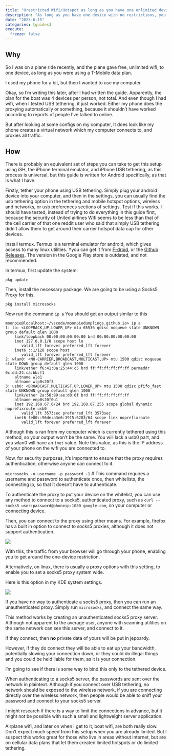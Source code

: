 ```yaml
---
title: "Urestricted Wifi/Hotspot as long as you have one unlimited device"
description: "As long as you have one device with no restrictions, you can make this become many"
date: "2023-6-15"
categories: [guides]
execute:
  freeze: false
---
```


## Why

So I was on a plane ride recently, and the plane gave free, unlimited wifi, to one device, as long as you were using a T-Mobile data plan. 

I used my phone for a bit, but then I wanted to use my computer. 

Okay, so I'm writing this later, after I had written the guide. Apparently, the plan for the boat was 4 devices per person, not total. And even though I had wifi, when I tested USB tethering, it just worked. Either my phone does the proxying automatically or something, because it shouldn't have worked according to reports of people I've talked to online. 

But after looking at some configs on my computer, It does look like my phone creates a virtual network which my computer connects to, and proxies all traffic. 

## How

There is probably an equivalent set of steps you can take to get this setup using iSH, the iPhone terminal emulator, and iPhone USB tethering, as this process is universal, but this guide is written for Android specifically, as that is what I have.

Firstly, tether your phone using USB tethering. Simply plug your android device into your computer, and then in the settings, you can usually find the usb tethering option in the tethering and mobile hotspot options, wireless and networks, or usb preferences sections of settings. Test if this works. I should have tested, instead of trying to do everything in this guide first, because the security of United airlines Wifi seems to be less than that of the cell carrier of that one reddit user who said that simply USB tethering didn't allow them to get around their carrier hotspot data cap for other devices.

Install termux. Termux is a terminal emulator for android, which gives access to many linux utilities. Yyou can get it from [F-droid](https://f-droid.org/packages/com.termux/), or the [Github Releases](https://github.com/termux/termux-app/releases/). The version in the Google Play store is outdated, and not recommended.

In termux, first update the system:

`pkg update`

Then, install the necessary package. We are going to be using a Socks5 Proxy for this.

`pkg install microsocks`

Now run the command `ip a` You should get an output similar to this

```.default
moonpie@localhost:~/vscode/moonpiedumplings.github.io> ip a
1: lo: <LOOPBACK,UP,LOWER_UP> mtu 65536 qdisc noqueue state UNKNOWN group default qlen 1000
    link/loopback 00:00:00:00:00:00 brd 00:00:00:00:00:00
    inet 127.0.0.1/8 scope host lo
       valid_lft forever preferred_lft forever
    inet6 ::1/128 scope host 
       valid_lft forever preferred_lft forever
2: wlan0: <NO-CARRIER,BROADCAST,MULTICAST,UP> mtu 1500 qdisc noqueue state DOWN group default qlen 1000
    link/ether f6:41:0a:25:44:c5 brd ff:ff:ff:ff:ff:ff permaddr 0c:dd:24:ca:bb:f1
    altname wlo1
    altname wlp0s20f3
3: usb0: <BROADCAST,MULTICAST,UP,LOWER_UP> mtu 1500 qdisc pfifo_fast state UNKNOWN group default qlen 1000
    link/ether 2a:56:99:ae:d0:6f brd ff:ff:ff:ff:ff:ff
    altname enp0s20f0u1
    inet 192.168.67.6/24 brd 192.168.67.255 scope global dynamic noprefixroute usb0
       valid_lft 3573sec preferred_lft 3573sec
    inet6 fe80::96de:a3e6:3915:6283/64 scope link noprefixroute 
       valid_lft forever preferred_lft forever
```

Although this is ran from my computer which is currently tethered using this method, so your output won't be the same. You will lack a usb0 part, and you wlan0 will have an `inet` value. Note this value, as this is the IP address of your phone on the wifi you are connected to.

Now, for security purposes, it's important to ensure that the proxy requires authentication, otherwise anyone can connect to it.

`microsocks -u username -p password -1` # This command requires a username and password to authenticate once, then whitelists, the connecting ip, so that it doesn't have to authenticate.


To authenticate the proxy to put your device on the whitelist, you can use any method to connect to a socks5, authenticated proxy, such as `curl --socks5 user:password@phoneip:1080 google.com`, on your computer or connecting device. 

Then, you can connect to the proxy using other means. For example, firefox has a built in option to connect to socks5 proxies, although it does not support authentication.

![](images/firefoxsettings.png)

With this, the traffic from your browser will go through your phone, enabling you to get around the one-device restriction. 

Alternatively, on linux, there is usually a proxy options with this setting, to enable you to set a socks5 proxy system wide. 

Here is this option in my KDE system settings.

![](images/kdesettings.png)

If you have no way to authenticate a socks5 proxy, then you can run an unauthenticated proxy. Simply run `microsocks`, and connect the same way.

::: {.callout-warning}
This method works by creating an unauthenticated socks5 proxy server. Although not apparent to the average user, anyone with scanning utilities on the same network can see this server, and connect to it. 

If they connect, then **no** private data of yours will be put in jepoardy.

However, if they do connect they will be able to eat up your bandwidth, potentially slowing your connection down, or they could do illegal things and you could be held liable for them, as it is your connection.

I'm going to see if there is some way to bind this only to the tethered device.
:::

::: {.callout-note}
When authenticating to a socks5 server, the passwords are sent over the network in plaintext. Although if you connect over USB tethering, no network should be exposed to the wireless network, if you are connecting directly over the wireless network, then people would be able to sniff your password and connect to your socks5 server. 

I might research if there is a way to limit the connections in advance, but it might not be possible with such a small and lightweight server application.
:::



Airplane wifi, and later on when I get to it, boat wifi, are both really slow. Don't expect much speed from this setup when you are already limited. But I suspect this works great for those who live in areas without internet, but are on cellular data plans that let them created limited hotspots or do limited tethering.



